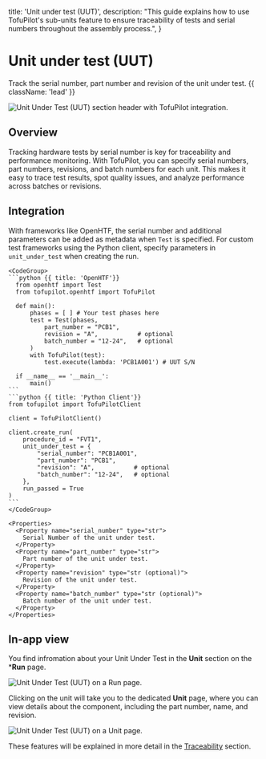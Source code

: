   title: 'Unit under test (UUT)',
  description:
    "This guide explains how to use TofuPilot's sub-units feature to ensure traceability of tests and serial numbers throughout the assembly process.",
}

# Unit under test (UUT)

Track the serial number, part number and revision of the unit under test. {{ className: 'lead' }}

<Image
  src="/uut-header.png"
  alt="Unit Under Test (UUT) section header with TofuPilot integration."
/>

## Overview

Tracking hardware tests by serial number is key for traceability and performance monitoring. With TofuPilot, you can specify serial numbers, part numbers, revisions, and batch numbers for each unit. This makes it easy to trace test results, spot quality issues, and analyze performance across batches or revisions.

## Integration

  With frameworks like OpenHTF, the serial number and additional parameters can be added as metadata when `Test` is specified. For custom test frameworks using the Python client, specify parameters in `unit_under_test` when creating the run.

    <CodeGroup>
    ```python {{ title: 'OpenHTF'}}
      from openhtf import Test
      from tofupilot.openhtf import TofuPilot

      def main():
          phases = [ ] # Your test phases here
          test = Test(phases,
              part_number = "PCB1",
              revision = "A",           # optional
              batch_number = "12-24",   # optional
          )
          with TofuPilot(test):
              test.execute(lambda: 'PCB1A001') # UUT S/N

      if __name__ == '__main__':
          main()
    ```
    ```python {{ title: 'Python Client'}}
    from tofupilot import TofuPilotClient

    client = TofuPilotClient()

    client.create_run(
        procedure_id = "FVT1",
        unit_under_test = {
            "serial_number": "PCB1A001",
            "part_number": "PCB1",
            "revision": "A",           # optional
            "batch_number": "12-24",   # optional
        },
        run_passed = True
    )
    ```
    </CodeGroup>

    <Properties>
      <Property name="serial_number" type="str">
        Serial Number of the unit under test.
      </Property>
      <Property name="part_number" type="str">
        Part number of the unit under test.
      </Property>
      <Property name="revision" type="str (optional)">
        Revision of the unit under test.
      </Property>
      <Property name="batch_number" type="str (optional)">
        Batch number of the unit under test.
      </Property>
    </Properties>

## In-app view
You find infromation about your Unit Under Test in the **Unit** section on the ***Run** page.

<Image
  src="/uut-page-run.png"
  alt="Unit Under Test (UUT) on a Run page."
/>

Clicking on the unit will take you to the dedicated **Unit** page, where you can view details about the component, including the part number, name, and revision.

<Image
  src="/uut-page-unit.png"
  alt="Unit Under Test (UUT) on a Unit page."
/>

These features will be explained in more detail in the [Traceability](/traceability) section.
